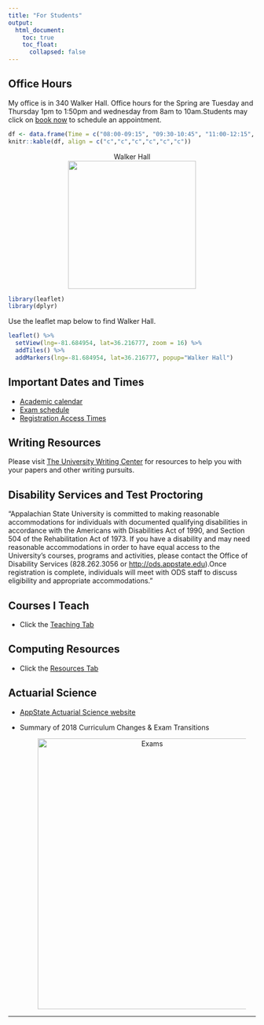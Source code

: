 ```yaml
---
title: "For Students"
output: 
  html_document:
    toc: true
    toc_float:
      collapsed: false
---
```

## Office Hours <i class="fa fa-clock-o"></i>

My office is in 340 Walker Hall. Office hours for the Spring are Tuesday and Thursday 1pm to 1:50pm and wednesday from 8am to 10am.Students may click on [book now](https://lasanthi.youcanbook.me/) to schedule an appointment.

```r
df <- data.frame(Time = c("08:00-09:15", "09:30-10:45", "11:00-12:15", "12:15-01:00","01:00-01:50"), Monday = c("Research", "Research","Research", "Prep", "Prep"), Tuesday = c("STT 2810 - 101", "STT 2810 - 103","STT 3851 - 101", "Lunch Break", "Office Hours"), Wednesday = c("Office Hours", "Office Hours","Prep", "Prep", "Prep"), Thursday = c("STT 2810 - 101", "STT 2810 - 103","STT 3851 - 101", "Lunch Break", "Office Hours"))
knitr::kable(df, align = c("c","c","c","c","c","c"))
```


<center>
<figure>
<figcaption> Walker Hall </figcaption>
<img src="./images/walkerhall.jpg" caption="Walker Hall" width = 260>
</figure>
</center>

```r
library(leaflet)
library(dplyr)
```

Use the leaflet map below to find Walker Hall. 

```r

leaflet() %>%
  setView(lng=-81.684954, lat=36.216777, zoom = 16) %>% 
  addTiles() %>%
  addMarkers(lng=-81.684954, lat=36.216777, popup="Walker Hall") 
```

## Important Dates and Times

- [Academic calendar](https://registrar.appstate.edu/calendars-schedules/academic-calendar) <i class="fa fa-calendar"></i>
- [Exam schedule](https://registrar.appstate.edu/calendars-schedules/exam-schedule-0)
- [Registration Access Times](https://registrar.appstate.edu/students/registration-classes/early-registration-access)

## Writing Resources

Please visit [The University Writing Center](http://writingcenter.appstate.edu/) for resources to help you with your papers and other writing pursuits.



## Disability Services and Test Proctoring 


"Appalachian State University is committed to making reasonable accommodations for individuals with documented qualifying disabilities in accordance with the Americans with Disabilities Act of 1990, and Section 504 of the Rehabilitation Act of 1973. If you have a disability and may need reasonable accommodations in order to have equal access to the University's courses, programs and activities, please contact the Office of Disability Services (828.262.3056 or <http://ods.appstate.edu>).Once registration is complete, individuals will meet with ODS staff to discuss eligibility and appropriate accommodations."

## Courses I Teach

* Click the [Teaching Tab](teaching.html)

## Computing Resources

* Click the [Resources Tab](resources.html)

## Actuarial Science

* [AppState Actuarial Science website](https://mathscias.appstate.edu/)

* Summary of 2018 Curriculum Changes & Exam Transitions

<center>
<figure>
<img src="./images/examchanges.png" alt="Exams" align="center" hspace="20" style="width:450px;height:550px;">
</figure>
</center>

* * *
